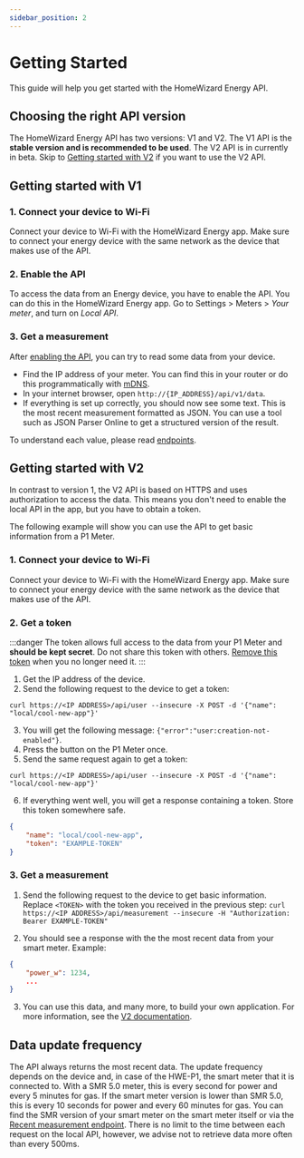 ```yaml
---
sidebar_position: 2
---
```



# Getting Started

This guide will help you get started with the HomeWizard Energy API.

## Choosing the right API version

The HomeWizard Energy API has two versions: V1 and V2. The V1 API is the **stable version and is recommended to be used**. The V2 API is in currently in beta. Skip to [Getting started with V2](#getting-started-with-v2) if you want to use the V2 API.

## Getting started with V1

### 1. Connect your device to Wi-Fi

Connect your device to Wi-Fi with the <Link href="https://www.homewizard.nl/energy">HomeWizard Energy app</Link>. Make sure to connect your energy device with the same network as the device that makes use of the API.

### 2. Enable the API

To access the data from an Energy device, you have to enable the API. You can do this in the <Link href="https://www.homewizard.nl/energy">HomeWizard Energy app</Link>. Go to Settings > Meters > _Your meter_, and turn on _Local API_.

### 3. Get a measurement

After [enabling the API](#enabling-the-api), you can try to read some data from your device.

-   Find the IP address of your meter. You can find this in your router or do this programmatically with [mDNS](/docs/discovery).
-   In your internet browser, open `http://{IP_ADDRESS}/api/v1/data`.
-   If everything is set up correctly, you should now see some text. This is the most recent measurement formatted as <Link to="https://en.wikipedia.org/wiki/JSON">JSON</Link>. You can use a tool such as <Link to="http://json.parser.online.fr">JSON Parser Online</Link> to get a structured version of the result.

To understand each value, please read [endpoints](/docs/category/endpoints/).

## Getting started with V2

<PreliminaryWarning />

In contrast to version 1, the V2 API is based on HTTPS and uses authorization to access the data. This means you don't need to enable the local API in the app, but you have to obtain a token.

The following example will show you can use the API to get basic information from a P1 Meter.

### 1. Connect your device to Wi-Fi

Connect your device to Wi-Fi with the <Link href="https://www.homewizard.nl/energy">HomeWizard Energy app</Link>. Make sure to connect your energy device with the same network as the device that makes use of the API.

### 2. Get a token

:::danger
The token allows full access to the data from your P1 Meter and **should be kept secret**. Do not share this token with others. [Remove this token](/docs/V2/authorization#delete-user) when you no longer need it.
:::

1. Get the IP address of the device.
2. Send the following request to the device to get a token:

```
curl https://<IP ADDRESS>/api/user --insecure -X POST -d '{"name": "local/cool-new-app"}'
```

3. You will get the following message: `{"error":"user:creation-not-enabled"}`.
4. Press the button on the P1 Meter once.
5. Send the same request again to get a token:

```
curl https://<IP ADDRESS>/api/user --insecure -X POST -d '{"name": "local/cool-new-app"}'
```

6. If everything went well, you will get a response containing a token. Store this token somewhere safe.

```json
{
    "name": "local/cool-new-app",
    "token": "EXAMPLE-TOKEN"
}
```

### 3. Get a measurement

1. Send the following request to the device to get basic information. Replace `<TOKEN>` with the token you received in the previous step: `curl https://<IP ADDRESS>/api/measurement --insecure -H "Authorization: Bearer EXAMPLE-TOKEN"`

2. You should see a response with the the most recent data from your smart meter. Example:

```json
{
    "power_w": 1234,
    ...
}
```

3. You can use this data, and many more, to build your own application. For more information, see the [V2 documentation](/docs/v2).

## Data update frequency

The API always returns the most recent data. The update frequency depends on the device and, in case of the HWE-P1, the smart meter that it is connected to. With a SMR 5.0 meter, this is every second for power and every 5 minutes for gas. If the smart meter version is lower than SMR 5.0, this is every 10 seconds for power and every 60 minutes for gas. You can find the SMR version of your smart meter on the smart meter itself or via the [Recent measurement endpoint](/docs/endpoints/api-v1-data). There is no limit to the time between each request on the local API, however, we advise not to retrieve data more often than every 500ms.
